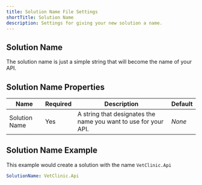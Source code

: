 ```yaml
---
title: Solution Name File Settings
shortTitle: Solution Name
description: Settings for giving your new solution a name.
---
```


## Solution Name
The solution name is just a simple string that will become the name of your API.

## Solution Name Properties
| Name          | Required | Description                                                  | Default |
| ------------- | -------- | ------------------------------------------------------------ | ------- |
| Solution Name | Yes      | A string that designates the name you want to use for your API. | *None*  |

## Solution Name Example
This example would create a solution with the name `VetClinic.Api`
```yaml
SolutionName: VetClinic.Api
```